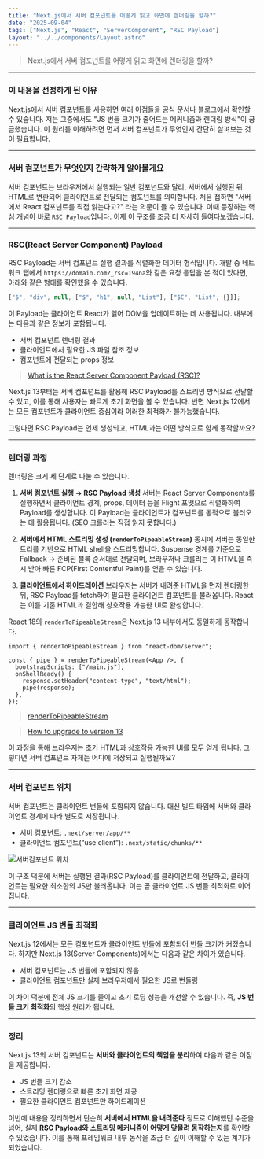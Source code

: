 ```yaml
---
title: "Next.js에서 서버 컴포넌트를 어떻게 읽고 화면에 렌더링을 할까?"
date: "2025-09-04"
tags: ["Next.js", "React", "ServerComponent", "RSC Payload"]
layout: "../../components/Layout.astro"
---
```


> Next.js에서 서버 컴포넌트를 어떻게 읽고 화면에 렌더링을 할까?

---

### 이 내용을 선정하게 된 이유

Next.js에서 서버 컴포넌트를 사용하면 여러 이점들을 공식 문서나 블로그에서 확인할 수 있습니다. 저는 그중에서도 "JS 번들 크기가 줄어드는 메커니즘과 렌더링 방식"이 궁금했습니다. 이 원리를 이해하려면 먼저 서버 컴포넌트가 무엇인지 간단히 살펴보는 것이 필요합니다.

---

### 서버 컴포넌트가 무엇인지 간략하게 알아볼게요

서버 컴포넌트는 브라우저에서 실행되는 일반 컴포넌트와 달리, 서버에서 실행된 뒤 HTML로 변환되어 클라이언트로 전달되는 컴포넌트를 의미합니다. 처음 접하면 "서버에서 React 컴포넌트를 직접 읽는다고?" 라는 의문이 들 수 있습니다. 이때 등장하는 핵심 개념이 바로 `RSC Payload`입니다. 이제 이 구조를 조금 더 자세히 들여다보겠습니다.

---

### RSC(React Server Component) Payload

RSC Payload는 서버 컴포넌트 실행 결과를 직렬화한 데이터 형식입니다. 개발 중 네트워크 탭에서 `https://domain.com?_rsc=194na`와 같은 요청 응답을 본 적이 있다면, 아래와 같은 형태를 확인했을 수 있습니다.

```ts
["$", "div", null, ["$", "h1", null, "List"], ["$C", "List", {}]];
```

이 Payload는 클라이언트 React가 읽어 DOM을 업데이트하는 데 사용됩니다. 내부에는 다음과 같은 정보가 포함됩니다.

* 서버 컴포넌트 렌더링 결과
* 클라이언트에서 필요한 JS 파일 참조 정보
* 컴포넌트에 전달되는 props 정보

> [What is the React Server Component Payload (RSC)?](https://nextjs.org/docs/app/getting-started/server-and-client-components#on-the-server)

Next.js 13부터는 서버 컴포넌트를 활용해 RSC Payload를 스트리밍 방식으로 전달할 수 있고, 이를 통해 사용자는 빠르게 초기 화면을 볼 수 있습니다. 반면 Next.js 12에서는 모든 컴포넌트가 클라이언트 중심이라 이러한 최적화가 불가능했습니다.

그렇다면 RSC Payload는 언제 생성되고, HTML과는 어떤 방식으로 함께 동작할까요?

---

### 렌더링 과정

렌더링은 크게 세 단계로 나눌 수 있습니다.

1. **서버 컴포넌트 실행 → RSC Payload 생성**
   서버는 React Server Components를 실행하면서 클라이언트 경계, props, 데이터 등을 Flight 포맷으로 직렬화하여 Payload를 생성합니다. 이 Payload는 클라이언트가 컴포넌트를 동적으로 불러오는 데 활용됩니다. (SEO 크롤러는 직접 읽지 못합니다.)

2. **서버에서 HTML 스트리밍 생성 (`renderToPipeableStream`)**
   동시에 서버는 동일한 트리를 기반으로 HTML shell을 스트리밍합니다. Suspense 경계를 기준으로 Fallback → 준비된 블록 순서대로 전달되며, 브라우저나 크롤러는 이 HTML을 즉시 받아 빠른 FCP(First Contentful Paint)를 얻을 수 있습니다.

3. **클라이언트에서 하이드레이션**
   브라우저는 서버가 내려준 HTML을 먼저 렌더링한 뒤, RSC Payload를 fetch하여 필요한 클라이언트 컴포넌트를 불러옵니다. React는 이를 기존 HTML과 결합해 상호작용 가능한 UI로 완성합니다.

React 18의 `renderToPipeableStream`은 Next.js 13 내부에서도 동일하게 동작합니다.

```tsx
import { renderToPipeableStream } from "react-dom/server";

const { pipe } = renderToPipeableStream(<App />, {
  bootstrapScripts: ["/main.js"],
  onShellReady() {
    response.setHeader("content-type", "text/html");
    pipe(response);
  },
});
```

> [renderToPipeableStream](https://ko.react.dev/reference/react-dom/server/renderToPipeableStream)

> [How to upgrade to version 13](https://nextjs.org/docs/pages/guides/upgrading/version-13)


이 과정을 통해 브라우저는 초기 HTML과 상호작용 가능한 UI를 모두 얻게 됩니다. 그렇다면 서버 컴포넌트 자체는 어디에 저장되고 실행될까요?

---

### 서버 컴포넌트 위치

서버 컴포넌트는 클라이언트 번들에 포함되지 않습니다. 대신 빌드 타임에 서버와 클라이언트 경계에 따라 별도로 저장됩니다.

* 서버 컴포넌트: `.next/server/app/**`
* 클라이언트 컴포넌트(“use client”): `.next/static/chunks/**`

![서버컴포넌트 위치](/images/nextjs-rsc/server-component-position.webp)

이 구조 덕분에 서버는 실행된 결과(RSC Payload)를 클라이언트에 전달하고, 클라이언트는 필요한 최소한의 JS만 불러옵니다. 이는 곧 클라이언트 JS 번들 최적화로 이어집니다.

---

### 클라이언트 JS 번들 최적화

Next.js 12에서는 모든 컴포넌트가 클라이언트 번들에 포함되어 번들 크기가 커졌습니다. 하지만 Next.js 13(Server Components)에서는 다음과 같은 차이가 있습니다.

* 서버 컴포넌트는 JS 번들에 포함되지 않음
* 클라이언트 컴포넌트만 실제 브라우저에서 필요한 JS로 번들링

이 차이 덕분에 전체 JS 크기를 줄이고 초기 로딩 성능을 개선할 수 있습니다. 즉, **JS 번들 크기 최적화**의 핵심 원리가 됩니다.

---

### 정리

Next.js 13의 서버 컴포넌트는 **서버와 클라이언트의 책임을 분리**하여 다음과 같은 이점을 제공합니다.

* JS 번들 크기 감소
* 스트리밍 렌더링으로 빠른 초기 화면 제공
* 필요한 클라이언트 컴포넌트만 하이드레이션

이번에 내용을 정리하면서 단순히 **서버에서 HTML을 내려준다** 정도로 이해했던 수준을 넘어, 실제 **RSC Payload와 스트리밍 메커니즘이 어떻게 맞물려 동작하는지**를 확인할 수 있었습니다. 이를 통해 프레임워크 내부 동작을 조금 더 깊이 이해할 수 있는 계기가 되었습니다.
